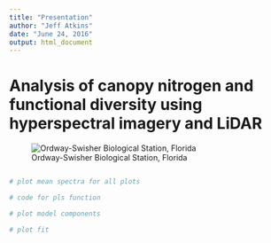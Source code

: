 ```yaml
---
title: "Presentation"
author: "Jeff Atkins"
date: "June 24, 2016"
output: html_document
---
```

# Analysis of canopy nitrogen and functional diversity using hyperspectral imagery and LiDAR
![Ordway-Swisher Biological Station, Florida](presentation_images/osbs.png)


```r



```

```r

# plot mean spectra for all plots

# code for pls function

# plot model components

# plot fit

```

